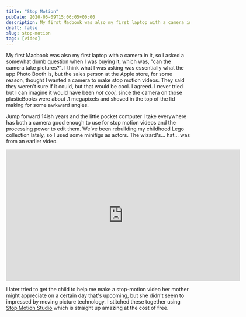 ```yaml
---
title: "Stop Motion"
pubDate: 2020-05-09T15:06:05+00:00
description: My first Macbook was also my first laptop with a camera in it, so I asked a somewhat dumb question when I was buying it, which was, "can the camera take pictures?".
draft: false
slug: stop-motion
tags: [video]
---
```


My first Macbook was also my first laptop with a camera in it, so I asked a somewhat dumb question when I was buying it, which was, "can the camera take pictures?". I think what I was asking was essentially what the app Photo Booth is, but the sales person at the Apple store, for some reason, thought I wanted a camera to make stop motion videos. They said they weren't sure if it could, but that would be cool. I agreed. I never tried but I can imagine it would have been _not cool_, since the camera on those plasticBooks were about .1 megapixels and shoved in the top of the lid making for some awkward angles.

Jump forward 14ish years and the little pocket computer I take everywhere has both a camera good enough to use for stop motion videos and the processing power to edit them. We've been rebuilding my childhood Lego collection lately, so I used some minifigs as actors. The wizard's... hat... was from an earlier video.

<iframe src="https://player.vimeo.com/video/416785588" width="640" height="360" frameborder="0" allow="autoplay; fullscreen" allowfullscreen></iframe>

I later tried to get the child to help me make a stop-motion video her mother might appreciate on a certain day that's upcoming, but she didn't seem to impressed by moving picture technology. I stitched these together using [Stop Motion Studio](https://www.cateater.com/) which is straight up amazing at the cost of free.
